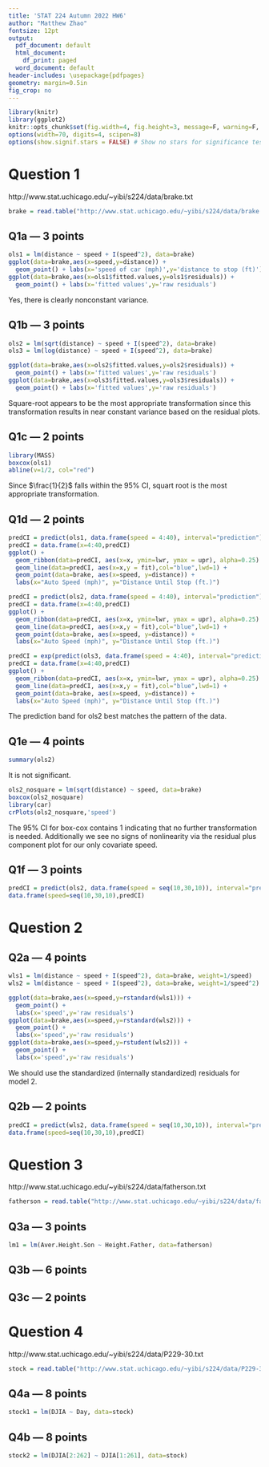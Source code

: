 ```yaml
---
title: 'STAT 224 Autumn 2022 HW6'
author: "Matthew Zhao"
fontsize: 12pt
output:
  pdf_document: default
  html_document:
    df_print: paged
  word_document: default
header-includes: \usepackage{pdfpages}
geometry: margin=0.5in
fig_crop: no
---
```


```r
library(knitr)
library(ggplot2)
knitr::opts_chunk$set(fig.width=4, fig.height=3, message=F, warning=F, collapse=TRUE)
options(width=70, digits=4, scipen=8)
options(show.signif.stars = FALSE) # Show no stars for significance tests
```

# Question 1

http://www.stat.uchicago.edu/~yibi/s224/data/brake.txt

```r
brake = read.table("http://www.stat.uchicago.edu/~yibi/s224/data/brake.txt", header=T)
```

## Q1a --- 3 points

```r
ols1 = lm(distance ~ speed + I(speed^2), data=brake)
ggplot(data=brake,aes(x=speed,y=distance)) + 
  geom_point() + labs(x='speed of car (mph)',y='distance to stop (ft)')
ggplot(data=brake,aes(x=ols1$fitted.values,y=ols1$residuals)) + 
  geom_point() + labs(x='fitted values',y='raw residuals')
```

Yes, there is clearly nonconstant variance. 

## Q1b --- 3 points


```r
ols2 = lm(sqrt(distance) ~ speed + I(speed^2), data=brake)
ols3 = lm(log(distance) ~ speed + I(speed^2), data=brake)
```
```r
ggplot(data=brake,aes(x=ols2$fitted.values,y=ols2$residuals)) + 
  geom_point() + labs(x='fitted values',y='raw residuals')
ggplot(data=brake,aes(x=ols3$fitted.values,y=ols3$residuals)) + 
  geom_point() + labs(x='fitted values',y='raw residuals')
```

Square-root appears to be the most appropriate transformation since this transformation results in near constant variance based on the residual plots. 

## Q1c --- 2 points


```r
library(MASS)
boxcox(ols1)
abline(v=1/2, col="red") 
```

Since $\frac{1}{2}$ falls within the 95% CI, squart root is the most appropriate transformation. 

## Q1d --- 2 points

```r
predCI = predict(ols1, data.frame(speed = 4:40), interval="prediction")
predCI = data.frame(x=4:40,predCI)
ggplot() +
  geom_ribbon(data=predCI, aes(x=x, ymin=lwr, ymax = upr), alpha=0.25) +
  geom_line(data=predCI, aes(x=x,y = fit),col="blue",lwd=1) +
  geom_point(data=brake, aes(x=speed, y=distance)) +
  labs(x="Auto Speed (mph)", y="Distance Until Stop (ft.)")
```

```r
predCI = predict(ols2, data.frame(speed = 4:40), interval="prediction")^2
predCI = data.frame(x=4:40,predCI)
ggplot() +
  geom_ribbon(data=predCI, aes(x=x, ymin=lwr, ymax = upr), alpha=0.25) +
  geom_line(data=predCI, aes(x=x,y = fit),col="blue",lwd=1) +
  geom_point(data=brake, aes(x=speed, y=distance)) +
  labs(x="Auto Speed (mph)", y="Distance Until Stop (ft.)")
```

```r
predCI = exp(predict(ols3, data.frame(speed = 4:40), interval="prediction"))
predCI = data.frame(x=4:40,predCI)
ggplot() +
  geom_ribbon(data=predCI, aes(x=x, ymin=lwr, ymax = upr), alpha=0.25) +
  geom_line(data=predCI, aes(x=x,y = fit),col="blue",lwd=1) +
  geom_point(data=brake, aes(x=speed, y=distance)) +
  labs(x="Auto Speed (mph)", y="Distance Until Stop (ft.)")
```

The prediction band for ols2 best matches the pattern of the data. 


## Q1e --- 4 points

```r
summary(ols2)
```

It is not significant. 

```r
ols2_nosquare = lm(sqrt(distance) ~ speed, data=brake)
boxcox(ols2_nosquare)
library(car)
crPlots(ols2_nosquare,'speed')
```

The 95% CI for box-cox contains 1 indicating that no further transformation is needed. Additionally we see no signs of nonlinearity via the residual plus component plot for our only covariate speed. 

## Q1f --- 3 points

```r
predCI = predict(ols2, data.frame(speed = seq(10,30,10)), interval="prediction")^2
data.frame(speed=seq(10,30,10),predCI)
```

# Question 2


## Q2a --- 4 points


```r
wls1 = lm(distance ~ speed + I(speed^2), data=brake, weight=1/speed)
wls2 = lm(distance ~ speed + I(speed^2), data=brake, weight=1/speed^2)
```
```r
ggplot(data=brake,aes(x=speed,y=rstandard(wls1))) + 
  geom_point() + 
  labs(x='speed',y='raw residuals')
ggplot(data=brake,aes(x=speed,y=rstandard(wls2))) + 
  geom_point() + 
  labs(x='speed',y='raw residuals')
ggplot(data=brake,aes(x=speed,y=rstudent(wls2))) + 
  geom_point() + 
  labs(x='speed',y='raw residuals')

```

We should use the standardized (internally standardized) residuals for model 2. 

## Q2b --- 2 points

```r
predCI = predict(wls2, data.frame(speed = seq(10,30,10)), interval="prediction")
data.frame(speed=seq(10,30,10),predCI)
```

# Question 3


http://www.stat.uchicago.edu/~yibi/s224/data/fatherson.txt

```r
fatherson = read.table("http://www.stat.uchicago.edu/~yibi/s224/data/fatherson.txt", h=T)
```


## Q3a --- 3 points


```r
lm1 = lm(Aver.Height.Son ~ Height.Father, data=fatherson)
```

## Q3b --- 6 points



## Q3c --- 2 points



# Question 4


http://www.stat.uchicago.edu/~yibi/s224/data/P229-30.txt

```r
stock = read.table("http://www.stat.uchicago.edu/~yibi/s224/data/P229-30.txt", header=T)
```


## Q4a --- 8 points

```r
stock1 = lm(DJIA ~ Day, data=stock)
```


## Q4b --- 8 points

```r
stock2 = lm(DJIA[2:262] ~ DJIA[1:261], data=stock)
```


